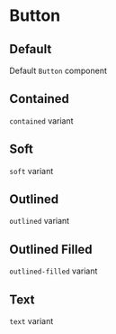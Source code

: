 

<Meta title="Input/Button" component={Button} />

# Button

<Description component={Button} />
<ArgsTable of={Button} />

## Default

Default `Button` component

<Canvas withToolbar>
  <Story name="Default" story={stories.Default} />
</Canvas>

## Contained

`contained` variant

<Canvas withToolbar>
  <Story name="Contained Variant" story={stories.Contained} />
</Canvas>

## Soft

`soft` variant

<Canvas withToolbar>
  <Story name="Soft Variant" story={stories.Soft} />
</Canvas>

## Outlined

`outlined` variant

<Canvas withToolbar>
  <Story name="Outlined Variant" story={stories.Outlined} />
</Canvas>

## Outlined Filled

`outlined-filled` variant

<Canvas withToolbar>
  <Story name="Outlined Variant" story={stories.OutlinedFilled} />
</Canvas>

## Text

`text` variant

<Canvas withToolbar>
  <Story name="Text Variant" story={stories.Text} />
</Canvas>

